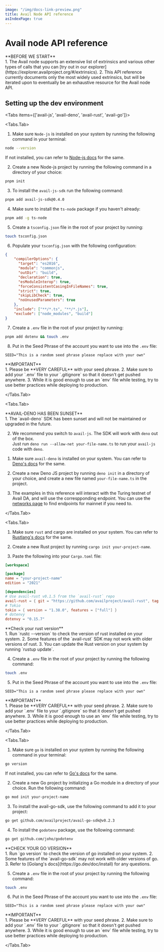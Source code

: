 ```yaml
---
image: "/img/docs-link-preview.png"
title: Avail Node API reference
asIndexPage: true
---
```



# Avail node API reference

<Callout type="info">
**BEFORE WE START**<br/>
1. The Avail node supports an extensive list of extrinsics and various other types of calls that you can
[try out in our explorer](https://explorer.availproject.org/#/extrinsics).
2. This API reference currently documents only the most widely used extrinsics, but will be iterated upon
to eventually be an exhaustive resource for the Avail node API.
</Callout>

## Setting up the dev environment

<Tabs items={['avail-js', 'avail-deno', 'avail-rust', 'avail-go']}>

<Tabs.Tab>

1. Make sure `Node-js` is installed on your system by running the following command in your terminal:

```bash filename="terminal" name="cmd1"
node --version
```
If not installed, you can refer to [Node-js docs](https://nodejs.org/en/download/package-manager) for the same.

2. Create a new Node-js project by running the following command in a directory of your choice:

```bash filename="terminal" name="cmd2"
pnpm init
```

3. To install the `avail-js-sdk` run the following command:

```bash filename="terminal" name="cmd3"
pnpm add avail-js-sdk@0.4.0
```

4. Make sure to install the `ts-node` package if you haven't already:

```bash filename="terminal" name="cmd4"
pnpm add -g ts-node
```

5. Create a `tsconfig.json` file in the root of your project by running:

```bash filename="terminal" name="cmd5"
touch tsconfig.json
```

6. Populate your `tsconfig.json` with the following configuration:

```json showLineNumbers filename="tsconfig.json"
{
    "compilerOptions": {
      "target": "es2016",
      "module": "commonjs",
      "outDir": "build",
      "declaration": true,
      "esModuleInterop": true,
      "forceConsistentCasingInFileNames": true,
      "strict": true,
      "skipLibCheck": true,
      "noUnusedParameters": true
    },
    "include": ["**/*.ts", "**/*.js"],
    "exclude": ["node_modules", "build"]
} 
```

7. Create a `.env` file in the root of your project by running:

```bash filename="terminal" name="cmd6"
pnpm add dotenv && touch .env
```

8. Put in the Seed Phrase of the account you want to use into the `.env` file:

```env showLineNumbers filename=".env" name="env1"
SEED="This is a random seed phrase please replace with your own"
```

<Callout type="error" emoji="🔥">
**IMPORTANT**<br/>
1. Please be **VERY CAREFUL** with your seed phrase.
2. Make sure to add your `.env` file to your `.gitignore` so that it doesn't get pushed anywhere.
3. While it is good enough to use an `env` file while testing, try to use better practices while deploying to production.
</Callout>

</Tabs.Tab>

<Tabs.Tab>

<Callout type="warning">
**AVAIL-DENO HAS BEEN SUNSET**<br/>
1. The `avail-deno` SDK has been sunset and will not be maintained or upgraded in the future.

2. We recommend you switch to `avail-js`. The SDK will work with `deno` out of the box. \
Just run `deno run --allow-net your-file-name.ts` to run your `avail-js` code with `deno`.
</Callout>

1. Make sure `avail-deno` is installed on your system. You can refer to [Deno's docs](https://docs.deno.com/runtime/manual/) for the same.

2. Create a new Deno JS project by running `deno init` in a directory of your choice, and create a new file named `your-file-name.ts`
in the project.

3. The examples in this reference will interact with the Turing testnet of Avail DA, and will use the correspponding endpoint.
You can use the [networks page](/docs/networks) to find endpoints for mainnet if you need to.

</Tabs.Tab>

<Tabs.Tab>

1. Make sure `rust` and cargo are installed on your system. You can refer to [Rustlang's docs](https://www.rust-lang.org/tools/install) for the same.

2. Create a new Rust project by running `cargo init your-project-name`.

3. Paste the following into your `Cargo.toml` file:

```toml showLineNumbers filename="Cargo.toml"
[workspace]

[package]
name = "your-project-name"
edition = "2021"

[dependencies]
# Use avail-rust v0.1.5 from the `avail-rust` repo
avail-rust = { git = "https://github.com/availproject/avail-rust", tag = "v0.1.5" }
# Tokio
tokio = { version = "1.38.0", features = ["full"] }
# dotenvy
dotenvy = "0.15.7"
```

<Callout type="warning">
**Check your rust version**<br/>
1. Run `rustc --version` to check the version of rust installed on your system.
2. Some features of the `avail-rust` SDK may not work with older versions of rust.
3. You can update the Rust version on your system by running `rustup update`.
</Callout>

4. Create a `.env` file in the root of your project by running the following command:

```bash filename="terminal" name="cmd7"
touch .env
```

5. Put in the Seed Phrase of the account you want to use into the `.env` file:

```env showLineNumbers filename=".env" name="env2"
SEED="This is a random seed phrase please replace with your own"
```

<Callout type="error" emoji="🔥">
**IMPORTANT**<br/>
1. Please be **VERY CAREFUL** with your seed phrase.
2. Make sure to add your `.env` file to your `.gitignore` so that it doesn't get pushed anywhere.
3. While it is good enough to use an `env` file while testing, try to use better practices while deploying to production.
</Callout>

</Tabs.Tab>

<Tabs.Tab>

1. Make sure `go` is installed on your system by running the following command in your terminal:

```bash filename="terminal" name="cmd8"
go version
```
If not installed, you can refer to [Go's docs](https://golang.org/doc/install) for the same.

2. Create a new Go project by initializing a Go module in a directory of your choice. Run the following command:

```bash filename="terminal" name="cmd9"
go mod init your-project-name
```

3. To install the avail-go-sdk, use the following command to add it to your project:

``` bash filename="terminal" name="cmd10"
go get github.com/availproject/avail-go-sdk@v0.2.3
```

4. To install the `godotenv` package, use the following command:

```bash filename="terminal" name="cmd11"
go get github.com/joho/godotenv
```

<Callout type="warning">
**CHECK YOUR GO VERSION**<br/>
1. Run `go version` to check the version of go installed on your system.
2. Some features of the `avail-go-sdk` may not work with older versions of go.
3. Refer to [Golang's docs](https://go.dev/doc/install) for any questions.
</Callout>

5. Create a `.env` file in the root of your project by running the following command: 

```bash filename="terminal" name="cmd12"
touch .env
```

6. Put in the Seed Phrase of the account you want to use into the `.env` file:

```env showLineNumbers filename=".env" name="env3"
SEED="This is a random seed phrase please replace with your own"
```

<Callout type="error" emoji="🔥">
**IMPORTANT**<br/>
1. Please be **VERY CAREFUL** with your seed phrase.
2. Make sure to add your `.env` file to your `.gitignore` so that it doesn't get pushed anywhere.
3. While it is good enough to use an `env` file while testing, try to use better practices while deploying to production.
</Callout>

</Tabs.Tab>

</Tabs>
